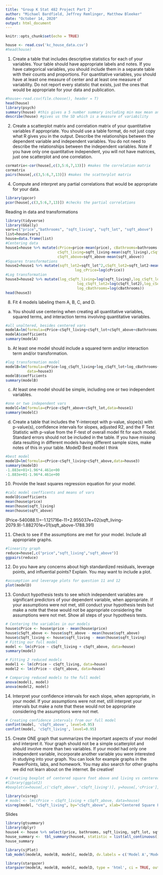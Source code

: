 ```yaml
---
title: "Group K Stat 482 Project Part 2"
author: "Michael Bardfield, Jeffrey Remlinger, Matthew Bleeker"
date: "October 14, 2020"
output: html_document
---
```


```r
knitr::opts_chunk$set(echo = TRUE)
```

```r
house <- read.csv('kc_house_data.csv')
#head(house)
```

1.	Create a table that includes descriptive statistics for each of your variables. Your table should have appropriate labels and notes. If you have categorical variables, you should include them in a separate table with their counts and proportions. For quantitative variables, you should have at least one measure of center and at least one measure of variability. Do not report every statistic that exists, just the ones that would be appropriate for your data and publication.
```r
#house<-read.csv(file.choose(), header = T)
head(house)
library(psych)
summary(house) #this gives a 5 number summary including min max mean and median
describe(house) #gives us the SD which is a measure of variability
```

2.	Create a scatterplot matrix and correlation matrix of your quantitative variables if appropriate. You should use a table format, do not just copy what R gives you in the output. Describe the relationships between the dependent variable and independent variables. You do not need to describe the relationships between the independent variables. Note if you have only one quantitative independent, you will not have matrices, just one scatterplot and one correlation.
```r
cormatrix<-cor(house[,c(3,5:6,7,13)]) #makes the correlation matrix
cormatrix
pairs(house[,c(3,5:6,7,13)]) #makes the scatterplot matrix
```

4.	Compute and interpret any partial correlations that would be appropriate for your data.
```r
library(ppcor)
pcor(house[,c(3,5:6,7,13)]) #checks the partial correlations
```

Reading in data and transformations
```r
library(tidyverse)
library(GGally)
vars=c("price","bathrooms", "sqft_living", "sqft_lot", "sqft_above")
list=house[vars]
house=data.frame(list)
#Centering data
house1=house %>% mutate(cPrice=price-mean(price), cBathrooms=bathrooms-mean(bathrooms),
                        cSqft_living=sqft_living-mean(sqft_living),cSqft_lot=sqft_lot-mean(sqft_lot),
                        cSqft_above=sqft_above-mean(sqft_above))
#Squares transformations
house2=house1 %>% mutate(sqft_lot2=sqft_lot^2,cSqft_lot2=sqft_lot2-mean(sqft_lot2),
                                log_cPrice=log(cPrice))
#Log transformation
house3=house2 %>% mutate(log_cSqft_living=log(sqft_living),log_cSqft_lot=log(sqft_lot),
                                 log_cSqft_lot2=log(cSqft_lot2),log_cSqft_above=log(sqft_above),
                                 log_cBathrooms=log(cBathrooms))
head(house3)
```
8.	Fit 4 models labeling them A, B, C, and D.
a.	You should use centering when creating all quantitative variables, squared terms, and interaction terms involving quantitative variables.
```r
#all unaltered, besides centered vars
modelA=lm(formula=cPrice~cSqft_living+cSqft_lot+cSqft_above+cBathrooms,data=house1)
modelA$coefficients
summary(modelA)
```

b.	At least one model should include a squared term and/or interaction term and/or transformation.
```r
#log transformation model
modelB=lm(formula=cPrice~log_cSqft_living+log_cSqft_lot+log_cBathrooms+log_cSqft_above,
          data=house3)
modelB$coefficients
summary(modelB)
```

c.	At least one model should be simple, including one or two independent variables.
```r
#one or two independent vars
modelC=lm(formula=cPrice~cSqft_above+cSqft_lot,data=house1)
summary(modelC)
```

d.	Create a table that includes the Y-intercept with p-value, slope(s) with p-value(s), confidence intervals for slopes, adjusted R2, and the F Test Statistic with p-value from the F-test of overall model fit for each model. Standard errors should not be included in the table. If you have missing data resulting in different models having different sample sizes, make notes of this in your table.
ModelD
Best model I think
```r
#best model
modelD=lm(formula=cPrice~cSqft_living+cSqft_above,data=house3)
summary(modelD)
-1.883e+01+1.96*4.461e+00
-1.883e+01-1.96*4.461e+00
```

10.	Provide the least squares regression equation for your model.
```r
#calc model coefficents and means of vars
modelD$coefficients
mean(house$price)
mean(house$sqft_living)
mean(house$sqft_above)
```

(Price-540088.1)=-1.121716e-11+2.955037e+02(sqft_living-2079.9)-1.882701e+01(sqft_above-1788.391)

11.	Check to see if the assumptions are met for your model. Include all appropriate graphs.
```r
#linearity graph
reduce=house[,c("price","sqft_living","sqft_above")]
ggpairs(reduce)
```

12.	Do you have any concerns about high standardized residuals, leverage points, and influential points? Explain. You may want to include a plot.
```r
#assumption and leverage plots for question 11 and 12
plot(modelD)
```

13. Conduct hypothesis tests to see which independent variables are significant predictors of your dependent variable, when appropriate. If your assumptions were not met, still conduct your hypothesis tests but make a note that these would not be appropriate considering the assumptions were not met. Show all steps of your hypothesis tests.
```r
# Centering the variables in our models
house$cPrice <- house$price - mean(house$price) 
house$cSqft_above <- house$sqft_above - mean(house$sqft_above) 
house$cSqft_living <- house$sqft_living - mean(house$sqft_living)
# Fitting our full model
model <- lm(cPrice ~ cSqft_living + cSqft_above, data=house)
summary(model)

# Fitting 2 reduced models 
model1 <- lm(cPrice ~ cSqft_living, data=house)
model2 <- lm(cPrice ~ cSqft_above, data=house)

# Comparing reduced models to the full model
anova(model1, model)
anova(model2, model)
```

14. Interpret your confidence intervals for each slope, when appropriate, in your model. If your assumptions were not met, still interpret your intervals but make a note that these would not be appropriate considering the assumptions were not met.
```r
# Creating confidence intervals from our full model
confint(model, 'cSqft_above', level=0.95)
confint(model, 'cSqft_living', level=0.95)
```

15. Create ONE graph that summarizes the important aspects of your model and interpret it. Your graph should not be a simple scatterplot and should involve more than two variables. If your model had only one independent variable, incorporate another variable you were interested in studying into your graph. You can look for example graphs in the PowerPoints, labs, and homework. You may also search for other graphs we did not learn about on the internet. Be creative!
```r
# Creating boxplot of centered square foot above and living vs centered price
#library(ggplot2)
#boxplot(x=house[,c('cSqft_above','cSqft_living')], y=house[,'cPrice'], xlab='Centered Square Foot Above and Centered Square Foot Living', ylab='Centered Price', main='Boxplots of Centered Square Foot Above and Living vs Centered Price', cex.main=1) 

library(visreg)
# model <- lm(cPrice ~ cSqft_living + cSqft_above, data=house)
visreg(model, "cSqft_living", by="cSqft_above", xlab="Centered Square Footage of Interior Living Space (cSqft_living)", ylab="Centered Price (cPrice)") 
```

Slides
```r
library(gtsummary)
library(dplyr)
house4 <- house %>% select(price, bathrooms, sqft_living, sqft_lot, sqft_above)
house_summary <-  tbl_summary(house4, statistic = list(all_continuous() ~ "{mean} ({sd})")) %>% modify_header(label ~ "**Variable**") %>% modify_spanning_header(label ~ "**Table 1**")
house_summary

library(sjPlot)
tab_model(modelA, modelB, modelC, modelD, dv.labels = c('Model A','Model B', 'Model C', 'Model D'), show.fstat = TRUE)

library(stargazer)
stargazer(modelA, modelB, modelC, modelD, type = 'html', ci = TRUE, out = 'models_summary.html', intercept.bottom = FALSE, intercept.top = TRUE, p.auto = FALSE, column.labels = c('Model A','Model B', 'Model C', 'Model D'), omit.stat = 'ser')




```


